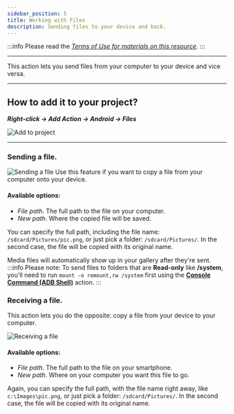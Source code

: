 ```yaml
---
sidebar_position: 5
title: Working with Files
description: Sending files to your device and back.
---
```


:::info Please read the [*Terms of Use for materials on this resource*](../../Disclaimer).
:::
_______________________________________________
This action lets you send files from your computer to your device and vice versa.
_______________________________________________
## How to add it to your project?
***Right-click → Add Action → Android → Files***

![Add to project](../assets/Files/Files_pic1.png)
_______________________________________________
### Sending a file.
![Sending a file](../assets/Files/Files_pic2.png)
Use this feature if you want to copy a file from your computer onto your device.

#### Available options:
- *File path*. The full path to the file on your computer.
- *New path*. Where the copied file will be saved.

You can specify the full path, including the file name: `/sdcard/Pictures/pic.png`, or just pick a folder: `/sdcard/Pictures/`. In the second case, the file will be copied with its original name.

Media files will automatically show up in your gallery after they're sent.
:::info Please note:
To send files to folders that are **Read-only** like **/system**, you'll need to run `mount -o remount,rw /system` first using the [**Console Command (ADB Shell)**](./Utilities#консольная-команда-adb-shell) action.
:::

### Receiving a file.
This action lets you do the opposite: copy a file from your device to your computer.

![Receiving a file](../assets/Files/Files_pic3.png)

#### Available options:
- *File path*. The full path to the file on your smartphone.
- *New path*. Where on your computer you want this file to go.

Again, you can specify the full path, with the file name right away, like `c:\Images\pic.png`, or just pick a folder: `/sdcard/Pictures/`. In the second case, the file will be copied with its original name.